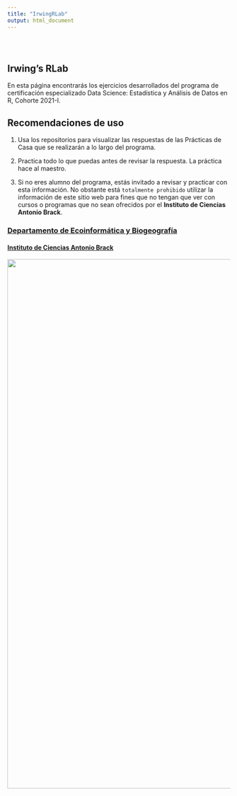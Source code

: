 ```yaml
---
title: "IrwingRLab"
output: html_document
---
```


```{=html}
<style type="text/css">
.title {
  display: none;
}

#getting-started img {
  margin-right: 10px;
}

</style>
```
<div class="row" style="padding-top: 30px;">

::: {.col-sm-6}
# **Irwing's RLab**

En esta página encontrarás los ejercicios desarrollados del programa de certificación especializado Data Science: Estadística y Análisis de Datos en R, Cohorte 2021-I.

## Recomendaciones de uso

1.  Usa los repositorios para visualizar las respuestas de las Prácticas de Casa que se realizarán a lo largo del programa.

2.  Practica todo lo que puedas antes de revisar la respuesta. La práctica hace al maestro.

3.  Si no eres alumno del programa, estás invitado a revisar y practicar con esta información. No obstante está `totalmente prohibido` utilizar la información de este sitio web para fines que no tengan que ver con cursos o programas que no sean ofrecidos por el **Instituto de Ciencias Antonio Brack**.
:::

::: {.col-sm-6}
### [**Departamento de Ecoinformática y Biogeografía**](https://www.brackinstitute.com/ecoinformatica) {.col-sm-6}

#### [Instituto de Ciencias Antonio Brack](https://www.brackinstitute.com/ecoinformatica) {.col-sm-6}

<a href = "https://www.brackinstitute.com/ecoinformatica"> [![](images/Cuadradito.jpg){width="31.7cm"}](https://www.brackinstitute.com/ecoinformatica) </a>
:::
